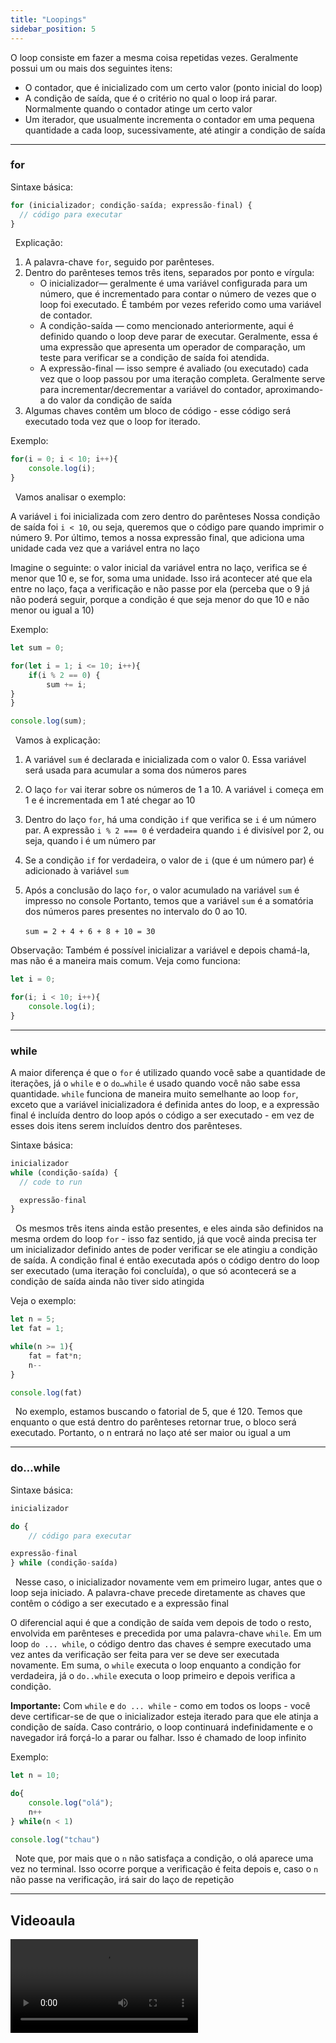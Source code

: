 ```yaml
---
title: "Loopings"
sidebar_position: 5
---
```


O loop consiste em fazer a mesma coisa repetidas vezes. Geralmente possui um ou mais dos seguintes itens:

- O contador, que é inicializado com um certo valor (ponto inicial do loop)
- A condição de saída, que é o critério no qual o loop irá parar. Normalmente quando o contador atinge um certo valor
- Um iterador, que usualmente incrementa o contador em uma pequena quantidade a cada loop, sucessivamente, até atingir a condição de saída

---

### for

Sintaxe básica:

```javascript
for (inicializador; condição-saída; expressão-final) {
  // código para executar
}
```

&nbsp;
Explicação:

1. A palavra-chave `for`, seguido por parênteses.
2. Dentro do parênteses temos três itens, separados por ponto e vírgula:
   - O inicializador— geralmente é uma variável configurada para um número, que é incrementado para contar o número de vezes que o loop foi executado. É também por vezes referido como uma variável de contador.
   - A condição-saída — como mencionado anteriormente, aqui é definido quando o loop deve parar de executar. Geralmente, essa é uma expressão que apresenta um operador de comparação, um teste para verificar se a condição de saída foi atendida.
   - A expressão-final — isso sempre é avaliado (ou executado) cada vez que o loop passou por uma iteração completa. Geralmente serve para incrementar/decrementar a variável do contador, aproximando-a do valor da condição de saída
3. Algumas chaves contêm um bloco de código - esse código será executado toda vez que o loop for iterado.
   &nbsp;

Exemplo:

```javascript
for(i = 0; i < 10; i++){
	console.log(i);
}
```

&nbsp;
Vamos analisar o exemplo:

A variável `i` foi inicializada com zero dentro do parênteses
Nossa condição de saída foi `i < 10`, ou seja, queremos que o código pare quando imprimir o número 9. Por último, temos a nossa expressão final, que adiciona uma unidade cada vez que a variável entra no laço
&nbsp;

Imagine o seguinte: o valor inicial da variável entra no laço, verifica se é menor que 10 e, se for, soma uma unidade. Isso irá acontecer até que ela entre no laço, faça a verificação e não passe por ela (perceba que o 9 já não poderá seguir, porque a condição é que seja menor do que 10 e não menor ou igual a 10)

Exemplo:

```javascript
let sum = 0;

for(let i = 1; i <= 10; i++){
	if(i % 2 == 0) {
		sum += i;
}
}

console.log(sum);
```

&nbsp;
Vamos à explicação:

1. A variável `sum` é declarada e inicializada com o valor 0. Essa variável será usada para acumular a soma dos números pares
2. O laço `for` vai iterar sobre os números de 1 a 10. A variável `i` começa em 1 e é incrementada em 1 até chegar ao 10
3. Dentro do laço `for`, há uma condição `if` que verifica se `i` é um número par. A expressão `i % 2 === 0` é verdadeira quando `i` é divisível por 2, ou seja, quando i é um número par
4. Se a condição `if` for verdadeira, o valor de `i` (que é um número par) é adicionado à variável `sum`
5. Após a conclusão do laço `for`, o valor acumulado na variável `sum` é impresso no console
   Portanto, temos que a variável `sum` é a somatória dos números pares presentes no intervalo do 0 ao 10.

   `sum = 2 + 4 + 6 + 8 + 10 = 30`
   &nbsp;

Observação: Também é possível inicializar a variável e depois chamá-la, mas não é a maneira mais comum. Veja como funciona:

```javascript
let i = 0;

for(i; i < 10; i++){
	console.log(i);
}
```

---

### while

A maior diferença é que o `for` é utilizado quando você sabe a quantidade de iterações, já o `while` e o `do…while` é usado quando você não sabe essa quantidade.
`while` funciona de maneira muito semelhante ao loop `for`, exceto que a variável inicializadora é definida antes do loop, e a expressão final é incluída dentro do loop após o código a ser executado - em vez de esses dois itens serem incluídos dentro dos parênteses.

Sintaxe básica:

```javascript
inicializador
while (condição-saída) {
  // code to run

  expressão-final
}
```

&nbsp;
Os mesmos três itens ainda estão presentes, e eles ainda são definidos na mesma ordem do loop `for` - isso faz sentido, já que você ainda precisa ter um inicializador definido antes de poder verificar se ele atingiu a condição de saída. A condição final é então executada após o código dentro do loop ser executado (uma iteração foi concluída), o que só acontecerá se a condição de saída ainda não tiver sido atingida
&nbsp;

Veja o exemplo:

```javascript
let n = 5;
let fat = 1;

while(n >= 1){
	fat = fat*n;
	n--
}

console.log(fat)
```

&nbsp;
No exemplo, estamos buscando o fatorial de 5, que é 120. Temos que enquanto o que está dentro do parênteses retornar true, o bloco será executado. Portanto, o n entrará no laço até ser maior ou igual a um
&nbsp;

---

### do…while

Sintaxe básica:

```javascript
inicializador

do {
	// código para executar

expressão-final
} while (condição-saída)
```

&nbsp;
Nesse caso, o inicializador novamente vem em primeiro lugar, antes que o loop seja iniciado. A palavra-chave precede diretamente as chaves que contêm o código a ser executado e a expressão final
&nbsp;

O diferencial aqui é que a condição de saída vem depois de todo o resto, envolvida em parênteses e precedida por uma palavra-chave `while`. Em um loop `do ... while`, o código dentro das chaves é sempre executado uma vez antes da verificação ser feita para ver se deve ser executada novamente. Em suma, o `while` executa o loop enquanto a condição for verdadeira, já o `do..while` executa o loop primeiro e depois verifica a condição.

**Importante:** Com `while` e `do ... while` - como em todos os loops - você deve certificar-se de que o inicializador esteja iterado para que ele atinja a condição de saída. Caso contrário, o loop continuará indefinidamente e o navegador irá forçá-lo a parar ou falhar. Isso é chamado de loop infinito

Exemplo:

```javascript
let n = 10;

do{
	console.log("olá");
	n++
} while(n < 1)

console.log("tchau")
```

&nbsp;
Note que, por mais que o `n` não satisfaça a condição, o olá aparece uma vez no terminal. Isso ocorre porque a verificação é feita depois e, caso o `n` não passe na verificação, irá sair do laço de repetição
&nbsp;

---

## Videoaula

<video src="https://www.youtube.com/embed/5C77abIEeBw?list=PLc77ERAwzB_0-C3oGJm0y-HPBf2dWS7UL" />

---


## Quizz

```javascript
let count = 0;
while (count < 5) {
    console.log(count);
    count++;
}
```

<Quiz
  question="1. O que será impresso no console quando este código for executado?"
  answers={[
    "0 1 2 3 4",
    "1 2 3 4 5",
    "0 1 2 3 4 5",
    "Nenhuma das alternativas anteriores",
  ]}
  correctIndex={0}
/>

```javascript
let num = 5;
let resultado = 1;
for (let i = num; i > 1; i--) {
    resultado *= i;
}
console.log(resultado);
```

<Quiz
  question="2. Qual será a saída desse código?"
  answers={["5", "10", "20", "120"]}
  correctIndex={3}
/>

```javascript
let num = 5;
let resultado = 0;
do {
    resultado += num;
    num--;
} while (num > 0);
console.log(resultado);
```

<Quiz
  question="3. Qual será a saída desse código?"
  answers={["12", "15", "20", "120"]}
  correctIndex={1}
/>
